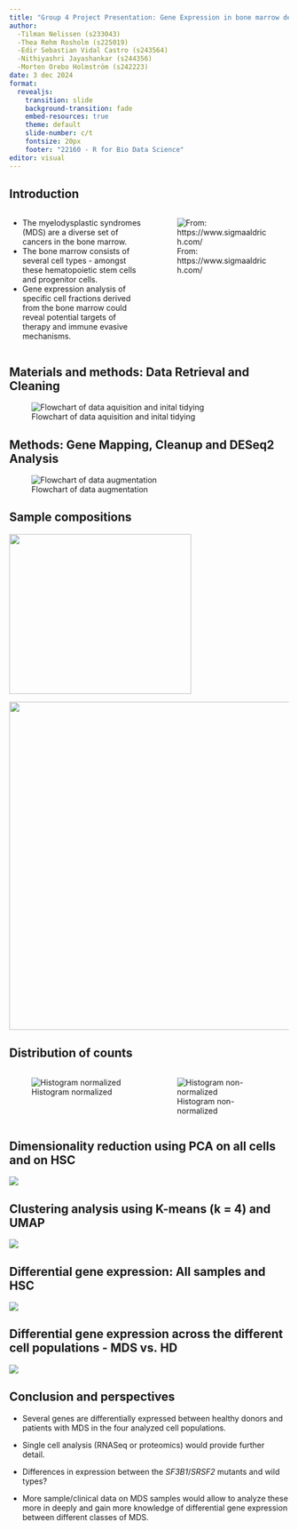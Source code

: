 ```yaml
---
title: "Group 4 Project Presentation: Gene Expression in bone marrow derived cells in healthy donors and patients with myelodysplastic syndrome"
author:
  -Tilman Nelissen (s233043)  
  -Thea Rehm Rosholm (s225019)  
  -Edir Sebastian Vidal Castro (s243564)  
  -Nithiyashri Jayashankar (s244356)  
  -Morten Orebo Holmström (s242223)
date: 3 dec 2024
format: 
  revealjs:
    transition: slide
    background-transition: fade
    embed-resources: true
    theme: default 
    slide-number: c/t
    fontsize: 20px
    footer: "22160 - R for Bio Data Science"
editor: visual
---
```


## Introduction {data-background="IMG_0825.JPG"}

::: columns
::: {.column width="50%"}
-   The myelodysplastic syndromes (MDS) are a diverse set of cancers in the bone marrow.
-   The bone marrow consists of several cell types - amongst these hematopoietic stem cells and progenitor cells.
-   Gene expression analysis of specific cell fractions derived from the bone marrow could reveal potential targets of therapy and immune evasive mechanisms.
:::

::: {.column width="50%"}
![From: https://www.sigmaaldrich.com/](images/HD-clipboard.png){fig-align="center"}
:::
:::

## Materials and methods: Data Retrieval and Cleaning

![Flowchart of data aquisition and inital tidying](images/01_Data_loading.jpg){fig-align="center"}

## Methods: Gene Mapping, Cleanup and DESeq2 Analysis

![Flowchart of data augmentation](images/02_Data_augmentation_03_join_fused.jpg){fig-align="center"}

## Sample compositions

![](images/plot_cell_fraction_plot.png){width="328" height="288"}

![](images/plot_mutations_across_samples.png){width="591"}

## Distribution of counts

::: columns
::: {.column width="50%"}
![Histogram normalized](images/plot_histogram_plot_normalized.png){fig-align="center"}
:::

::: {.column width="50%"}
![Histogram non-normalized](images/plot_histogram_plot_non_normalized.png){fig-align="center"}
:::
:::

## Dimensionality reduction using PCA on all cells and on HSC

![](images/pca_plots_combined.png){fig-align="center"}

## Clustering analysis using K-means (k = 4) and UMAP

![](images/plot_kmeans4_all_cells.png){fig-align="center"}

## Differential gene expression: All samples and HSC

![](images/plot_DGE_volcano.png){fig-align="center"}

## Differential gene expression across the different cell populations - MDS vs. HD

![](images/plot_DGE_scatter.png){fig-align="center"}

## Conclusion and perspectives

-   Several genes are differentially expressed between healthy donors and patients with MDS in the four analyzed cell populations.

-   Single cell analysis (RNASeq or proteomics) would provide further detail.

-   Differences in expression between the *SF3B1*/*SRSF2* mutants and wild types?

-   More sample/clinical data on MDS samples would allow to analyze these more in deeply and gain more knowledge of differential gene expression between different classes of MDS.
